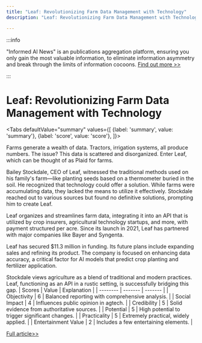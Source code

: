 ```yaml
---
title: "Leaf: Revolutionizing Farm Data Management with Technology"
description: "Leaf: Revolutionizing Farm Data Management with Technology"

---
```



:::info

"Informed AI News" is an publications aggregation platform, ensuring you only gain the most valuable information, to eliminate information asymmetry and break through the limits of information cocoons.  [Find out more >>](/)

:::

# Leaf: Revolutionizing Farm Data Management with Technology


<Tabs
	defaultValue="summary"
	values={[
	{label: 'summary', value: 'summary'},
	{label: 'score', value: 'score'},
]}>
<TabItem value="summary">


Farms generate a wealth of data. Tractors, irrigation systems, all produce numbers. The issue? This data is scattered and disorganized. Enter Leaf, which can be thought of as Plaid for farms.

Bailey Stockdale, CEO of Leaf, witnessed the traditional methods used on his family's farm—like planting seeds based on a thermometer buried in the soil. He recognized that technology could offer a solution. While farms were accumulating data, they lacked the means to utilize it effectively. Stockdale reached out to various sources but found no definitive solutions, prompting him to create Leaf.

Leaf organizes and streamlines farm data, integrating it into an API that is utilized by crop insurers, agricultural technology startups, and more, with payment structured per acre. Since its launch in 2021, Leaf has partnered with major companies like Bayer and Syngenta.

Leaf has secured $11.3 million in funding. Its future plans include expanding sales and refining its product. The company is focused on enhancing data accuracy, a critical factor for AI models that predict crop planting and fertilizer application.

Stockdale views agriculture as a blend of traditional and modern practices. Leaf, functioning as an API in a rustic setting, is successfully bridging this gap.
</TabItem>
<TabItem value="score">
	| Scores     | Value   | Explanation |
	| -------- | ------- | ------- |
	| Objectivity  | 6    | Balanced reporting with comprehensive analysis.    |
	| Social Impact | 4     | Influences public opinion in agtech.    |
	| Credibility    | 5    | Solid evidence from authoritative sources.    |
	| Potential    | 5    | High potential to trigger significant changes.    |
	| Practicality    | 5    | Extremely practical, widely applied.    |
	| Entertainment Value    | 2    | Includes a few entertaining elements.    |
</TabItem>
</Tabs>

[Full article>>](https://techcrunch.com/2024/07/31/leaf-helps-farms-decipher-the-troves-of-data-they-generate/)
